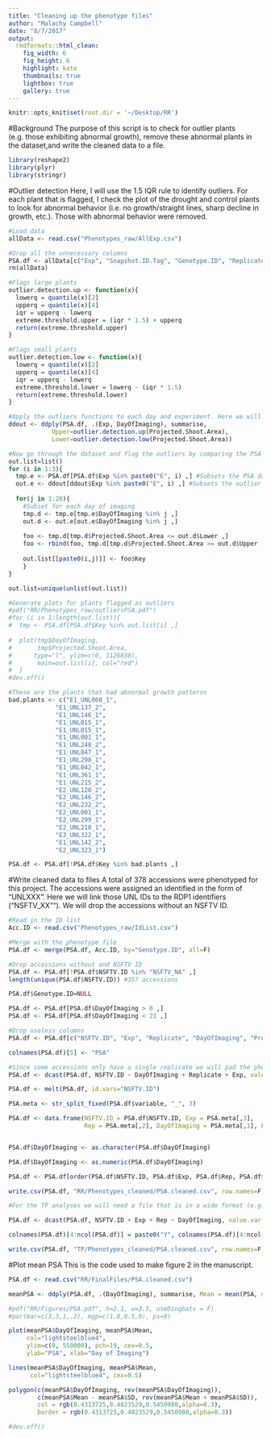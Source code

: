 ```yaml
---
title: "Cleaning up the phenotype files"
author: "Malachy Campbell"
date: "8/7/2017"
output:
  rmdformats::html_clean:
    fig_width: 6
    fig_height: 6
    highlight: kate
    thumbnails: true
    lightbox: true
    gallery: true
---
```


```r
knitr::opts_knit$set(root.dir = '~/Desktop/RR')
```

#Background
The purpose of this script is to check for outlier plants (e.g. those exhibiting abnormal growth), remove these abnormal plants in the dataset,and write the cleaned data to a file.

```r
library(reshape2)
library(plyr)
library(stringr)
```

#Outlier detection
Here, I will use the 1.5 IQR rule to identify outliers. For each plant that is flagged, I check the plot of the drought and control plants to look for abnormal behavior (i.e. no growth/straight lines, sharp decline in growth, etc.). Those with abnormal behavior were removed.
```r
#Load data
allData <- read.csv("Phenotypes_raw/AllExp.csv")

#Drop all the unnecessary columns
PSA.df <- allData[c("Exp", "Snapshot.ID.Tag", "Genotype.ID", "Replicate", "Key", "DayOfImaging", "Projected.Shoot.Area")]
rm(allData)
```

```r
#Flags large plants
outlier.detection.up <- function(x){
  lowerq = quantile(x)[2]
  upperq = quantile(x)[4]
  iqr = upperq - lowerq 
  extreme.threshold.upper = (iqr * 1.5) + upperq
  return(extreme.threshold.upper)
}

#Flags small plants
outlier.detection.low <- function(x){
  lowerq = quantile(x)[2]
  upperq = quantile(x)[4]
  iqr = upperq - lowerq 
  extreme.threshold.lower = lowerq - (iqr * 1.5)
  return(extreme.threshold.lower)
}

#Apply the outliers functions to each day and experiment. Here we will determine the threshold for each day and experiment
ddout <- ddply(PSA.df, .(Exp, DayOfImaging), summarise,
            Upper=outlier.detection.up(Projected.Shoot.Area),
            Lower=outlier.detection.low(Projected.Shoot.Area))

#Now go through the dataset and flag the outliers by comparing the PSA values for each plant and the thresholds determined above.
out.list=list()
for (i in 1:3){
  tmp.e <- PSA.df[PSA.df$Exp %in% paste0("E", i) ,] #Subsets the PSA dataset for each experiment
  out.e <- ddout[ddout$Exp %in% paste0("E", i) ,] #Subsets the outlier dataset for each experiment
  
  for(j in 1:20){
    #Subset for each day of imaging
    tmp.d <- tmp.e[tmp.e$DayOfImaging %in% j ,] 
    out.d <- out.e[out.e$DayOfImaging %in% j ,]
       
    foo <- tmp.d[tmp.d$Projected.Shoot.Area <= out.d$Lower ,]
    foo <- rbind(foo, tmp.d[tmp.d$Projected.Shoot.Area >= out.d$Upper ,])
       
    out.list[[paste0(i,j)]] <- foo$Key
    }
}

out.list=unique(unlist(out.list))

#Generate plots for plants flagged as outliers
#pdf("RR/Phenotypes_raw/outliersPSA.pdf")
#for (i in 1:length(out.list)){
#  tmp <- PSA.df[PSA.df$Key %in% out.list[i] ,]
  
#  plot(tmp$DayOfImaging, 
#       tmp$Projected.Shoot.Area, 
#      type="l", ylim=c(0, 1126838), 
#       main=out.list[i], col="red")
#  }
#dev.off()

#These are the plants that had abnormal growth patterns
bad.plants <- c("E1_UNL068_1",
             "E1_UNL137_2",
             "E1_UNL146_1",
             "E1_UNL015_1",
             "E1_UNL015_1",
             "E1_UNL001_1",
             "E1_UNL248_2",
             "E1_UNL047_1",
             "E1_UNL298_1",
             "E1_UNL042_1",
             "E1_UNL361_1",
             "E1_UNL215_2",
             "E2_UNL120_2",
             "E2_UNL146_2",
             "E2_UNL232_2",
             "E2_UNL001_1",
             "E2_UNL299_1",
             "E2_UNL210_1", 
             "E3_UNL322_1", 
             "E1_UNL142_2", 
             "E2_UNL323_1")

PSA.df <- PSA.df[!PSA.df$Key %in% bad.plants ,]
```

#Write cleaned data to files
A total of 378 accessions were phenotyped for this project. The accessions were assigned an identified in the form of "UNLXXX". Here we will link those UNL IDs to the RDP1 identifiers ("NSFTV_XX""). We will drop the accessions without an NSFTV ID. 
```r
#Read in the ID list
Acc.ID <- read.csv("Phenotypes_raw/IdList.csv")

#Merge with the phenotype file
PSA.df <- merge(PSA.df, Acc.ID, by="Genotype.ID", all=F)

#Drop accessions without and NSFTV ID
PSA.df <- PSA.df[!PSA.df$NSFTV.ID %in% "NSFTV_NA" ,]
length(unique(PSA.df$NSFTV.ID)) #357 accessions

PSA.df$Genotype.ID=NULL

PSA.df <- PSA.df[PSA.df$DayOfImaging > 0 ,]
PSA.df <- PSA.df[PSA.df$DayOfImaging < 21 ,]

#Drop useless columns
PSA.df <- PSA.df[c("NSFTV.ID", "Exp", "Replicate", "DayOfImaging", "Projected.Shoot.Area")]

colnames(PSA.df)[5] <- "PSA"

#Since some accessions only have a single replicate we will pad the phenotype data with NA's. This way all accessions have an equal number of observations. This is a pretty hacky way of doing it, but it works.
PSA.df <- dcast(PSA.df, NSFTV.ID ~ DayOfImaging + Replicate + Exp, value.var = "PSA")

PSA.df <- melt(PSA.df, id.vars="NSFTV.ID")

PSA.meta <- str_split_fixed(PSA.df$variable, "_", 3)

PSA.df <- data.frame(NSFTV.ID = PSA.df$NSFTV.ID, Exp = PSA.meta[,3], 
                     Rep = PSA.meta[,2], DayOfImaging = PSA.meta[,1], PSA = PSA.df$value)


PSA.df$DayOfImaging <- as.character(PSA.df$DayOfImaging)

PSA.df$DayOfImaging <- as.numeric(PSA.df$DayOfImaging)

PSA.df <- PSA.df[order(PSA.df$NSFTV.ID, PSA.df$Exp, PSA.df$Rep, PSA.df$DayOfImaging) ,]

write.csv(PSA.df, "RR/Phenotypes_cleaned/PSA.cleaned.csv", row.names=F)

#For the TP analyses we will need a file that is in a wide format (e.g. PSA at each day will be in each column)

PSA.df <- dcast(PSA.df, NSFTV.ID + Exp + Rep ~ DayOfImaging, value.var = "PSA")

colnames(PSA.df)[4:ncol(PSA.df)] = paste0("Y", colnames(PSA.df)[4:ncol(PSA.df)])

write.csv(PSA.df, "TP/Phenotypes_cleaned/PSA.cleaned.csv", row.names=F)
```


#Plot mean PSA
This is the code used to make figure 2 in the manuscript.
```r
PSA.df <- read.csv("RR/FinalFiles/PSA.cleaned.csv")

meanPSA <- ddply(PSA.df, .(DayOfImaging), summarise, Mean = mean(PSA, na.rm = T), SD = sd(PSA, na.rm = T))

#pdf("RR/Figures/PSA.pdf", h=2.1, w=3.5, useDingbats = F)
#par(mar=c(3,3,1,.2), mgp=c(1.8,0.5,0), ps=9)

plot(meanPSA$DayOfImaging, meanPSA$Mean, 
     col="lightsteelblue4", 
     ylim=c(0, 550000), pch=19, cex=0.5, 
     ylab="PSA", xlab="Day of Imaging")

lines(meanPSA$DayOfImaging, meanPSA$Mean, 
      col="lightsteelblue4", cex=0.5)

polygon(c(meanPSA$DayOfImaging, rev(meanPSA$DayOfImaging)), 
        c(meanPSA$Mean - meanPSA$SD, rev(meanPSA$Mean + meanPSA$SD)), 
        col = rgb(0.4313725,0.4823529,0.5450980,alpha=0.3), 
        border = rgb(0.4313725,0.4823529,0.5450980,alpha=0.3))

#dev.off()
```